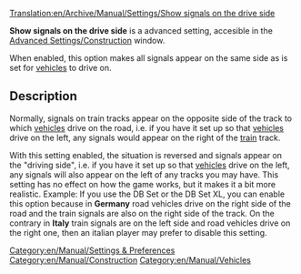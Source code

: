 [[Translation:en/Archive/Manual/Settings/Show signals on the drive side]]

'''Show signals on the drive side''' is a advanced setting, accesible in the [[en/Archive/Manual/Settings/Advanced Settings/Construction#show-signals-on-the-drive-side|Advanced Settings/Construction]] window.

When enabled, this option makes all signals appear on the same side as is set for [[en/Manual/Vehicles|vehicles]] to drive on.

== Description ==

Normally, signals on train tracks appear on the opposite side of the track to which [[en/Manual/Vehicles|vehicles]] drive on the road, i.e. if you have it set up so that [[en/Manual/Vehicles|vehicles]] drive on the left, any signals would appear on the right of the [[en/Manual/Trains|train]] track.

With this setting enabled, the situation is reversed and signals appear on the "driving side", i.e.  if you have it set up so that [[en/Manual/Vehicles|vehicles]] drive on the left, any signals will also appear on the left of any tracks you may have.
This setting has no effect on how the game works, but it makes it a bit more realistic.
Example: If you use the DB Set or the DB Set XL, you can enable this option because in '''Germany''' road vehicles drive on the right side of the road and the train signals are also on the right side of the track. On the contrary in '''Italy''' train signals are on the left side and road vehicles drive on the right one, then an italian player may prefer to disable this setting.

[[Category:en/Manual/Settings & Preferences]]
[[Category:en/Manual/Construction]]
[[Category:en/Manual/Vehicles]]